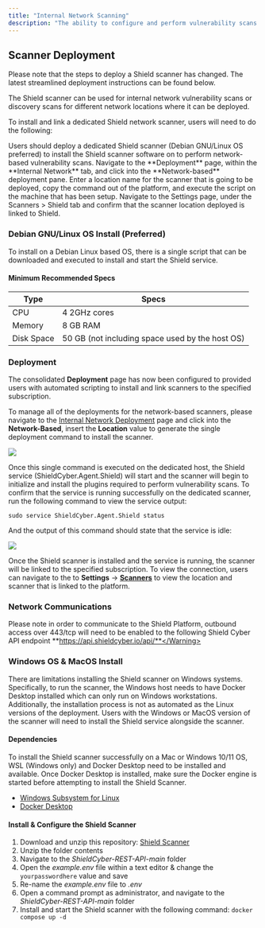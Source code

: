```yaml
---
title: "Internal Network Scanning"
description: "The ability to configure and perform vulnerability scans against a single network or multiple network segments (or **locations**) can be accomplished by downloading and installing the Shield network vulnerability scanner within the target network location.  These scans will attempt to identify vulnerabilities against the targeted IP addresses, CIDR ranges, and/or domains."
---
```


## Scanner Deployment

<Note> Please note that the steps to deploy a Shield scanner has changed.  The latest streamlined deployment instructions can be found below.</Note>

The Shield scanner can be used for internal network vulnerability scans or discovery scans for different network locations where it can be deployed.

To install and link a dedicated Shield network scanner, users will need to do the following:

<Steps>
  <Step title="Deploy a Dedicated Shield Scanner">
    Users should deploy a dedicated Shield scanner (Debian GNU/Linux OS preferred) to install the Shield scanner software on to perform network-based vulnerability scans.
  </Step>
  <Step title="Execute the Shield Scanner Installation Script">
    Navigate to the **Deployment** page, within the **Internal Network** tab, and click into the **Network-based** deployment pane.  Enter a location name for the scanner that is going to be deployed, copy the command out of the platform, and execute the script on the machine that has been setup.
  </Step>
  <Step title="Confirm the Scanner has been Successfully Linked">
    Navigate to the Settings page, under the Scanners > Shield tab and confirm that the scanner location deployed is linked to Shield.
  </Step>
</Steps>

### Debian GNU/Linux OS Install (Preferred)
To install on a Debian Linux based OS, there is a single script that can be downloaded and executed to install and start the Shield service.  

#### Minimum Recommended Specs

|  Type | Specs  |
|---|---|
| CPU  | 4 2GHz cores |
|  Memory | 8 GB RAM  |
|  Disk Space | 50 GB (not including space used by the host OS) |

### Deployment

The consolidated **Deployment** page has now been configured to provided users with automated scripting to install and link scanners to the specified subscription.

To manage all of the deployments for the network-based scanners, please navigate to the [Internal Network Deployment](https://platform.shieldcyber.io/deployment/internal-network) page and click into the **Network-Based**, insert the **Location** value to generate the single deployment command to install the scanner.

<Frame type="glass">
  <img src="/images/intn-deployment.png" />
</Frame>

Once this single command is executed on the dedicated host, the Shield service (ShieldCyber.Agent.Shield) will start and the scanner will begin to initialize and install the plugins required to perform vulnerability scans.  To confirm that the service is running successfully on the dedicated scanner, run the following command to view the service output:

`sudo service ShieldCyber.Agent.Shield status`

And the output of this command should state that the service is idle: 

<Frame type="glass">
  <img src="/images/service-output.png" />
</Frame>

Once the Shield scanner is installed and the service is running, the scanner will be linked to the specified subscription.  To view the connection, users can navigate to the to **Settings** -> [**Scanners**](https://platform.shieldcyber.io/settings/scanners) to view the location and scanner that is linked to the platform.

### Network Communications

<Warning>Please note in order to communicate to the Shield Platform, outbound access over 443/tcp will need to be enabled to the following Shield Cyber API endpoint **https://api.shieldcyber.io/api/**</Warning>

### Windows OS & MacOS Install

There are limitations installing the Shield scanner on Windows systems.  Specifically, to run the scanner, the Windows host needs to have Docker Desktop installed which can only run on Windows workstations.  Additionally, the installation process is not as automated as the Linux versions of the deployment.  Users with the Windows or MacOS version of the scanner will need to install the Shield service alongside the scanner.  

#### Dependencies

To install the Shield scanner successfully on a Mac or Windows 10/11 OS, WSL (Windows only) and Docker Desktop need to be installed and available.  Once Docker Desktop is installed, make sure the Docker engine is started before attempting to install the Shield Scanner.

- [Windows Subsystem for Linux](https://learn.microsoft.com/en-us/windows/wsl/install)
- [Docker Desktop](https://www.docker.com/products/docker-desktop/)

#### Install & Configure the Shield Scanner

1. Download and unzip this repository: [Shield Scanner](https://github.com/Shield-Cyber/ShieldCyber-REST-API/archive/refs/heads/main.zip)
2. Unzip the folder contents
3. Navigate to the *ShieldCyber-REST-API-main* folder
4. Open the *example.env* file within a text editor & change the `yourpasswordhere` value and save
5. Re-name the *example.env* file to *.env*
6. Open a command prompt as administrator, and navigate to the *ShieldCyber-REST-API-main* folder
7. Install and start the Shield scanner with the following command: `docker compose up -d`

